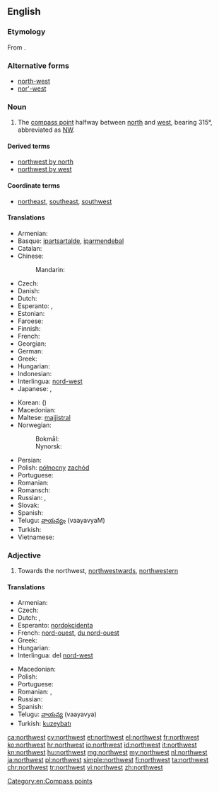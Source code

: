 ==English==
{{wikipedia|dab=Northwest}}
===Etymology===
From {{compound|north|west|lang=en}}.

===Alternative forms===
* [[north-west]]
* [[nor'-west]]

===Noun===
{{en-noun}}

# The [[compass point]] halfway between [[north]] and [[west]], bearing 315°, abbreviated as [[NW]].

====Derived terms====
* [[northwest by north]]
* [[northwest by west]]

====Coordinate terms====
* {{sense|compass point}} [[northeast]], [[southeast]], [[southwest]]

====Translations====
{{trans-top|compass point}}
* Armenian: {{t-|hy|հյուսիս-արևմուտք|tr=hyusis-arevmutk’|sc=Armn}}
* Basque: [[ipartsartalde]], [[iparmendebal]]
* Catalan: {{t-|ca|nord-oest}}
* Chinese:
*: Mandarin: {{t|cmn|西北|tr=xīběi|sc=Hani}}
* Czech: {{t+|cs|severozápad|m}}
* Danish: {{t-|da|nordvest}}
* Dutch: {{t+|nl|noordwesten|n}}
* Esperanto: {{t-|eo|nordokcidento}}, {{t-|eo|norduesto}}
* Estonian: {{t-|et|loe}}
* Faroese: {{t-|fo|útnyrðingur|m}}
* Finnish: {{t+|fi|luode}}
* French: {{t+|fr|nord-ouest|m}}
* Georgian: {{t-|ka|ჩრდილო-დასავლეთი|tr=chrdilo-dasavleti|sc=Geor}}
* German: {{t+|de|Nordwesten|m}}
* Greek: {{t+|el|βορειοδυτικά|tr=voreiodytiká}}
* Hungarian: {{t+|hu|északnyugat}}
* Indonesian: {{t+|id|barat laut}}
* Interlingua: [[nord-west]]
* Japanese: {{t+|ja|北西|tr=ほくせい, hokúséi|sc=Jpan}}, {{qualifier|less common}} {{t+|ja|西北|tr=せいほく, seihoku|sc=Jpan}}
{{trans-mid}}
* Korean: {{t-|ko|북서|tr=bukseo|sc=Kore}} ({{t+|ko|北西|sc=Kore}})
* Macedonian: {{t-|mk|северозапад|m|tr=severozápad}}
* Maltese: [[majjistral]]
* Norwegian:
*: Bokmål: {{t-|nb|nordvest}}
*: Nynorsk: {{t-|nn|nordvest}}
* Persian: {{t-|fa|شمال غربی|tr=šamâl-e ğarbi|sc=fa-Arab}}
* Polish: [[północny]] [[zachód]] {{m}}
* Portuguese: {{t+|pt|noroeste|m}}
* Romanian: {{t-|ro|nord-vest|n}}
* Romansch: {{t-|rm|nordvest}}
* Russian: {{t+|ru|северо-запад|m|tr=sévero-západ}}, {{t+|ru|норд-вест|m|tr=nord-vést|sc=Cyrl}} {{qualifier|wind, nautical}}
* Slovak: {{t-|sk|severozápad|m}}
* Spanish: {{t-|es|noroeste|m}}
* Telugu: [[వాయవ్యం]] (vaayavyaM)
* Turkish: {{t+|tr|kuzeybatı}}
* Vietnamese: {{t-|vi|phía tây bắc}}
{{trans-bottom}}

===Adjective===
{{en-adj|-}}

# Towards the northwest, [[northwestward]]s, [[northwestern]]

====Translations====
{{trans-top|towards the northwest}}
* Armenian: {{t-|hy|հյուսիսարևմտյան|tr=hyusisarevmtyan|sc=Armn}}
* Czech: {{t+|cs|severozápadní}}
* Dutch: {{t+|nl|noordwest}}, {{t+|nl|noordwestelijk}}
* Esperanto: [[nordokcidenta]]
* French: [[nord-ouest]], [[du nord-ouest]]
* Greek: {{t+|el|βορειοδυτικός|tr=voreiodytikós}}
* Hungarian: {{t-|hu|északnyugati}}
* Interlingua: del [[nord-west]]
{{trans-mid}}
* Macedonian: {{t-|mk|северозападно|tr=severozápadno}}
* Polish: {{t+|pl|północno-zachodni}}
* Portuguese: {{t+|pt|noroeste}}
* Romanian: {{t-|ro|de nord-vest}}, {{t-|ro|nordvestic}}
* Russian: {{t+|ru|северо-западный|tr=sévero-západnyj}}
* Spanish: {{t-|es|noroeste|alt=del noroeste}}
* Telugu: [[వాయవ్య]] (vaayavya)
* Turkish: [[kuzeybatı]]
{{trans-bottom}}

[[Category:en:Compass points]]

[[ca:northwest]]
[[cy:northwest]]
[[et:northwest]]
[[el:northwest]]
[[fr:northwest]]
[[ko:northwest]]
[[hr:northwest]]
[[io:northwest]]
[[id:northwest]]
[[it:northwest]]
[[kn:northwest]]
[[hu:northwest]]
[[mg:northwest]]
[[my:northwest]]
[[nl:northwest]]
[[ja:northwest]]
[[pl:northwest]]
[[simple:northwest]]
[[fi:northwest]]
[[ta:northwest]]
[[chr:northwest]]
[[tr:northwest]]
[[vi:northwest]]
[[zh:northwest]]